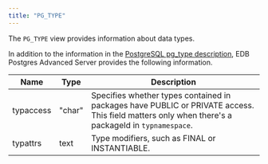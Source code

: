 ```yaml
---
title: "PG_TYPE"
---
```


The `PG_TYPE` view provides information about data types. 

In addition to the information in the [PostgreSQL pg_type description](https://www.postgresql.org/docs/current/catalog-pg-type.html), EDB Postgres Advanced Server provides the following information.

| Name      | Type   | Description                                   |
| --------- | ------ | --------------------------------------------- |
| typaccess | "char" | Specifies whether types contained in packages have PUBLIC or PRIVATE access. This field matters only when there's a packageId in `typnamespace`. |
| typattrs  | text   | Type modifiers, such as FINAL or INSTANTIABLE. |                                                                                   |
